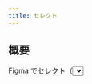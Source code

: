 ```yaml
---
title: セレクト
---
```


## 概要

Figma でセレクト（<select>相当）を作成するための基本、状態、インタラクションのベースをまとめます。フォームで最も使用頻度が高い要素のひとつです。

<CardGrid columns={3} gap="medium">
  <Card
    title="基本的な作り方"
    description="ベースとなるフィールドと矢印アイコン、メニューの土台を作る。"
    link="./基本的な作り方"
    size="medium"
  />
  <Card
    title="状態の作成"
    description="Default/Hover/Focus/Disabled/Open をバリアントで管理する。"
    link="./状態の作成"
    size="medium"
  />
  <Card
    title="インタラクションの作成"
    description="開閉やキーボード操作（↑/↓/Enter/Escape）の設定。"
    link="./インタラクションの作成"
    size="medium"
  />
</CardGrid>
